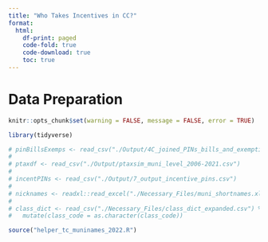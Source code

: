```yaml
---
title: "Who Takes Incentives in CC?"
format: 
  html:
    df-print: paged
    code-fold: true
    code-download: true
    toc: true
---
```


# Data Preparation

```r

knitr::opts_chunk$set(warning = FALSE, message = FALSE, error = TRUE)

library(tidyverse)

# pinBillsExemps <- read_csv("./Output/4C_joined_PINs_bills_and_exemptions.csv")
# 
# ptaxdf <- read_csv("./Output/ptaxsim_muni_level_2006-2021.csv")
# 
# incentPINs <- read_csv("./Output/7_output_incentive_pins.csv")
# 
# nicknames <- readxl::read_excel("./Necessary_Files/muni_shortnames.xlsx")
# 
# class_dict <- read_csv("./Necessary_Files/class_dict_expanded.csv") %>% 
#   mutate(class_code = as.character(class_code))

source("helper_tc_muninames_2022.R")
```
